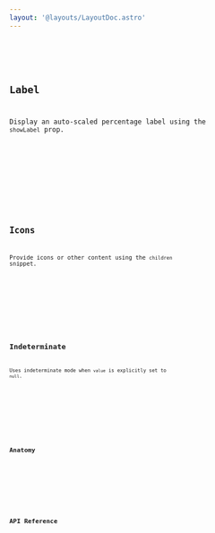 ```yaml
---
layout: '@layouts/LayoutDoc.astro'
---
```




<Preview client:load>
	<Fragment slot="preview">
		<Example client:load />
	</Fragment>
	<Fragment slot="code">
		<Code code={ExampleRaw} lang="svelte" />
	</Fragment>
</Preview>

## Label

Display an auto-scaled percentage label using the `showLabel` prop.

<Preview client:load>
	<Fragment slot="preview">
		<ExampleLabel client:load />
	</Fragment>
	<Fragment slot="code">
		<Code code={ExampleLabelRaw} lang="svelte" />
	</Fragment>
</Preview>

## Icons

Provide icons or other content using the `children` snippet.

<Preview client:load>
	<Fragment slot="preview">
		<ExampleIcons client:load />
	</Fragment>
	<Fragment slot="code">
		<Code code={ExampleIconsRaw} lang="svelte" />
	</Fragment>
</Preview>

## Indeterminate

Uses indeterminate mode when `value` is explicitly set to `null`.

<Preview client:load>
	<Fragment slot="preview">
		<ExampleIndeterminate client:load />
	</Fragment>
	<Fragment slot="code">
		<Code code={ExampleIndeterminateRaw} lang="svelte" />
	</Fragment>
</Preview>

## Anatomy

<Anatomy label="ProgressRing" tag="figure" isComponent>
	<Anatomy label="children" />
	<Anatomy label="svg" tag="svg">
		<Anatomy label="track" tag="circle" />
		<Anatomy label="meter" tag="circle" />
		<Anatomy label="label" tag="text" />
	</Anatomy>
</Anatomy>

## API Reference

<ApiTable />
